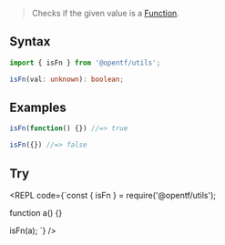 
> Checks if the given value is a [Function](https://developer.mozilla.org/en-US/docs/Web/JavaScript/Reference/Global_Objects/Function).

## Syntax

```ts
import { isFn } from '@opentf/utils';

isFn(val: unknown): boolean;
```

## Examples

```ts
isFn(function() {}) //=> true

isFn({}) //=> false
```

## Try

<REPL code={`const { isFn } = require('@opentf/utils');

function a() {}

isFn(a);
`} />